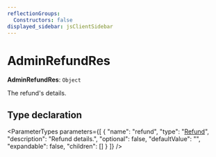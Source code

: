 ```yaml
---
reflectionGroups:
  Constructors: false
displayed_sidebar: jsClientSidebar
---
```



# AdminRefundRes

 **AdminRefundRes**: `Object`

The refund's details.

## Type declaration

<ParameterTypes parameters={[
  {
    "name": "refund",
    "type": "[Refund](../classes/js_client.internal.Refund.mdx)",
    "description": "Refund details.",
    "optional": false,
    "defaultValue": "",
    "expandable": false,
    "children": []
  }
]} />
